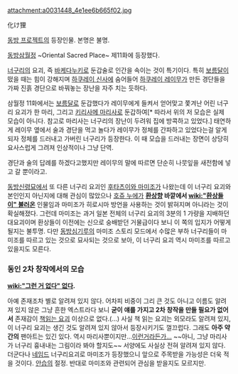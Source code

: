 attachment:a0031448_4e1ee6b665f02.jpg

化け狸

[[동방 프로젝트]]의 등장인물. 본명은 불명.

[[동방삼월정]] ~Oriental Sacred Place~ 제11화에 등장했다.

[[너구리]]의 요괴, 즉 [[바케다누키]]로 둔갑술로 인간을 속이는 것이 특기이다. 특히 [[보름달]]이 떴을 때는 힘이 강해지며 [[하쿠레이 신사]]에 숨어들어 [[하쿠레이 레이무]]가 만든 경단들을 가짜 진흙 경단으로 바꿔놓는 장난을 자주 치는 듯하다.

삼월정 11화에서는 [[보름달]]로 둔갑했다가 레이무에게 들켜서 얻어맞고 쫓겨난 어린 너구리 요괴가 한 마리, 그리고 [[키리사메 마리사]]로 둔갑하여[* 따라서 위의 저 모습은 실제 모습이 아니다. 참고로 마리사는 너구리의 장난이 두려워 집에 방콕하고 있었다.] 태연하게 레이무 옆에서 술과 경단을 먹고 놀다가 레이무가 정체를 간파하고 있었다는걸 알게되자 정체를 드러내고 가버린 너구리가 등장한다. 이 때 모습을 드러내는 장면이 상당히 요사스럽게 그려져 인상적이나 그냥 단역.

경단과 술의 답례를 하겠다고했지만 레이무의 말에 따르면 단순히 나뭇잎을 새전함에 넣고 갈 뿐이라고.

[[동방신령묘]]에서 또 다른 너구리 요괴인 [[후타츠이와 마미조]]가 나왔는데 이 너구리 요괴와 본인인지 아닌지에 대해 관심이 많았으나 [[호쥬 누에]]가 '''[[환상향]] 바깥에서 [[wiki:"환상들이" 불러온]]''' 인물임과 마미조가 히로시마 방언을 사용하는 것이 밝혀지며 아니라는 것이 확실해졌다. 그런데 마미조는 과거 일본 전체의 너구리 요괴의 3분의 1 가량을 지배하던 대요괴이며 환상들이 이전에는 신으로 숭배받던 거물급이다 보니 이 쪽의 입지가 어떻게 될지는 불투명. 다만 [[동방심기루]]의 마미조 스토리 모드에서 수많은 부하 너구리들이 마미조를 따르고 있는 것으로 묘사되는 것으로 보아, 이 너구리 요괴 역시 마미조를 따르고 있을지도 모른다.

=== 동인 2차 창작에서의 모습 ===
'''[[wiki:"그런 거 없다" 없다]].'''

아예 존재조차 별로 알려져 있지 않다. 어차피 비중이 그리 큰 것도 아니고 이름도 알려져 있지 않은 그냥 흔한 엑스트라다 보니 '''굳이 얘를 가지고 2차 창작을 만들 필요가 없어서''' 존재감이 [[책읽는 요괴]] 이상으로 없다.(…) 사실 책 읽는 요괴는 외모라도 알려져 있지, 이 너구리 요괴는 생긴 것도 알려져 있지 않아서 등장시키기도 껄끄럽다. 그래도 '''아주 약간의''' 팬아트는 있긴 있다. 역시 마리사뿐이지만...[http://www.pixiv.net/member_illust.php?mode=medium&illust_id=17825485 이런거라든가...] ~~아니, 그냥 마리사가 너구리 흉내내는 그림이라 봐야 할지도~~
서양에도 사실상 전혀 알려져 있지 않다. 더군다나 [[네임드]] 너구리요괴로 마미조가 등장했으니 앞으로 주목받을 가능성은 더욱 적을 것이다. [[안습]]의 절정. 반대로 마미조와 관련되어 관심을 받을지도 모르지만.

